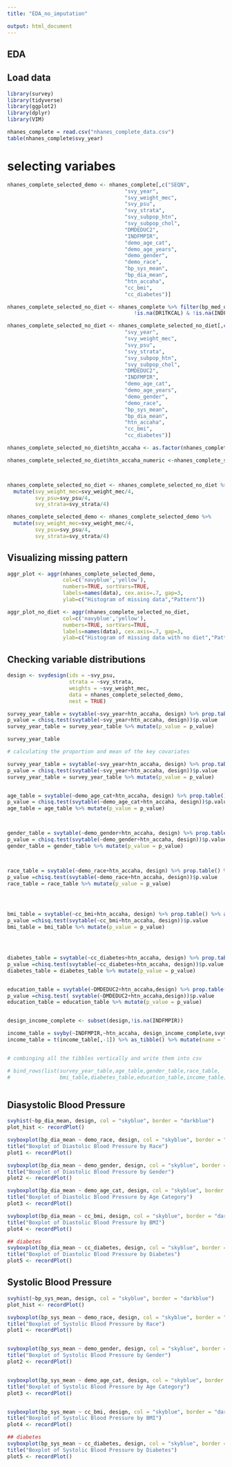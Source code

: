 ```yaml
---
title: "EDA_no_imputation"

output: html_document
---
```



## EDA

## Load data


```r
library(survey)
library(tidyverse)
library(ggplot2)
library(dplyr)
library(VIM)

nhanes_complete = read.csv("nhanes_complete_data.csv")
table(nhanes_complete$svy_year)
```




# selecting variabes
```r

nhanes_complete_selected_demo <- nhanes_complete[,c("SEQN",
                                      "svy_year",
                                      "svy_weight_mec",
                                      "svy_psu",
                                      "svy_strata",
                                      "svy_subpop_htn",
                                      "svy_subpop_chol",
                                      "DMDEDUC2",
                                      "INDFMPIR",
                                      "demo_age_cat",
                                      "demo_age_years", 
                                      "demo_gender", 
                                      "demo_race", 
                                      "bp_sys_mean", 
                                      "bp_dia_mean",
                                      "htn_accaha",
                                      "cc_bmi",
                                      "cc_diabetes")]

nhanes_complete_selected_no_diet <- nhanes_complete %>% filter(bp_med_use == "No" & DRQSDIET != 1 &
                                         !is.na(DR1TKCAL) & !is.na(INDFMPIR))

nhanes_complete_selected_no_diet <- nhanes_complete_selected_no_diet[,c("SEQN",
                                      "svy_year",
                                      "svy_weight_mec",
                                      "svy_psu",
                                      "svy_strata",
                                      "svy_subpop_htn",
                                      "svy_subpop_chol",
                                      "DMDEDUC2",
                                      "INDFMPIR",
                                      "demo_age_cat",
                                      "demo_age_years", 
                                      "demo_gender", 
                                      "demo_race", 
                                      "bp_sys_mean", 
                                      "bp_dia_mean",
                                      "htn_accaha",
                                      "cc_bmi",
                                      "cc_diabetes")]

nhanes_complete_selected_no_diet$htn_accaha <- as.factor(nhanes_complete_selected_no_diet$htn_accaha)

nhanes_complete_selected_no_diet$htn_accaha_numeric <-nhanes_complete_selected_no_diet$htn_accaha %>% as.factor() %>% as.numeric() - 1



nhanes_complete_selected_no_diet <- nhanes_complete_selected_no_diet %>%
  mutate(svy_weight_mec=svy_weight_mec/4,
         svy_psu=svy_psu/4,
         svy_strata=svy_strata/4)

nhanes_complete_selected_demo <- nhanes_complete_selected_demo %>%
  mutate(svy_weight_mec=svy_weight_mec/4,
         svy_psu=svy_psu/4,
         svy_strata=svy_strata/4)

```


## Visualizing missing pattern

```r

aggr_plot <- aggr(nhanes_complete_selected_demo, 
                  col=c('navyblue','yellow'), 
                  numbers=TRUE, sortVars=TRUE, 
                  labels=names(data), cex.axis=.7, gap=3, 
                  ylab=c("Histogram of missing data","Pattern"))

```

```r

aggr_plot_no_diet <- aggr(nhanes_complete_selected_no_diet, 
                  col=c('navyblue','yellow'), 
                  numbers=TRUE, sortVars=TRUE, 
                  labels=names(data), cex.axis=.7, gap=3, 
                  ylab=c("Histogram of missing data with no diet","Pattern"))

```



## Checking variable distributions

```r
design <- svydesign(ids = ~svy_psu, 
                    strata = ~svy_strata, 
                    weights = ~svy_weight_mec, 
                    data = nhanes_complete_selected_demo,
                    nest = TRUE)

```


```r

survey_year_table = svytable(~svy_year+htn_accaha, design) %>% prop.table() %>% as.data.frame.matrix() %>% as_tibble() %>% mutate(name = nhanes_complete$svy_year %>% table() %>% rownames())
p_value = chisq.test(svytable(~svy_year+htn_accaha, design))$p.value
survey_year_table = survey_year_table %>% mutate(p_value = p_value)

survey_year_table

```


```r

# calculating the proportion and mean of the key covariates 

survey_year_table = svytable(~svy_year+htn_accaha, design) %>% prop.table() %>% as.data.frame.matrix() %>% as_tibble() %>% mutate(name = nhanes_complete$svy_year %>% table() %>% rownames())
p_value = chisq.test(svytable(~svy_year+htn_accaha, design))$p.value
survey_year_table = survey_year_table %>% mutate(p_value = p_value)


age_table = svytable(~demo_age_cat+htn_accaha, design) %>% prop.table() %>% as.data.frame.matrix() %>% as_tibble() %>% mutate(name =  nhanes_complete$demo_age_cat %>% table() %>% rownames())
p_value = chisq.test(svytable(~demo_age_cat+htn_accaha, design))$p.value
age_table = age_table %>% mutate(p_value = p_value)



gender_table = svytable(~demo_gender+htn_accaha, design) %>% prop.table() %>% as.data.frame.matrix() %>% as_tibble()%>% mutate(name = nhanes_complete$demo_gender %>% table() %>% rownames())
p_value = chisq.test(svytable(~demo_gender+htn_accaha, design))$p.value
gender_table = gender_table %>% mutate(p_value = p_value)



race_table = svytable(~demo_race+htn_accaha, design) %>% prop.table() %>% as.data.frame.matrix() %>% as_tibble() %>% mutate(name = nhanes_complete$demo_race %>% table() %>% rownames())
p_value =chisq.test(svytable(~demo_race+htn_accaha, design))$p.value
race_table = race_table %>% mutate(p_value = p_value) 




bmi_table = svytable(~cc_bmi+htn_accaha, design) %>% prop.table() %>% as.data.frame.matrix() %>% as_tibble() %>% mutate(name = nhanes_complete$cc_bmi %>% table() %>% rownames())
p_value =chisq.test(svytable(~cc_bmi+htn_accaha, design))$p.value
bmi_table = bmi_table %>% mutate(p_value = p_value) 




diabetes_table = svytable(~cc_diabetes+htn_accaha, design) %>% prop.table() %>% as.data.frame.matrix() %>% as_tibble() %>% mutate(name = nhanes_complete$cc_diabetes %>% table() %>% rownames()) 
p_value =chisq.test(svytable(~cc_diabetes+htn_accaha, design))$p.value
diabetes_table = diabetes_table %>% mutate(p_value = p_value)


education_table = svytable(~DMDEDUC2+htn_accaha,design) %>% prop.table() %>% as.data.frame.matrix() %>% as_tibble() %>% mutate(name = nhanes_complete$DMDEDUC2 %>% table() %>% rownames())
p_value =chisq.test( svytable(~DMDEDUC2+htn_accaha,design))$p.value
education_table = education_table %>% mutate(p_value = p_value)


design_income_complete <- subset(design,!is.na(INDFMPIR)) 

income_table = svyby(~INDFMPIR,~htn_accaha, design_income_complete,svymean) %>% as.data.frame.matrix() %>% as_tibble()
income_table = t(income_table[,-1]) %>% as_tibble() %>% mutate(name = "Income Level")


# combinging all the tibbles vertically and write them into csv

# bind_rows(list(survey_year_table,age_table,gender_table,race_table,
#                bmi_table,diabetes_table,education_table,income_table)) %>% write.csv("table_one.csv")



```




## Diasystolic Blood Pressure


```r

svyhist(~bp_dia_mean, design, col = "skyblue", border = "darkblue")
plot_hist <- recordPlot()


```

```r

svyboxplot(bp_dia_mean ~ demo_race, design, col = "skyblue", border = "darkblue")
title("Boxplot of Diastolic Blood Pressure by Race")
plot1 <- recordPlot()

svyboxplot(bp_dia_mean ~ demo_gender, design, col = "skyblue", border = "darkblue")
title("Boxplot of Diastolic Blood Pressure by Gender")
plot2 <- recordPlot()

svyboxplot(bp_dia_mean ~ demo_age_cat, design, col = "skyblue", border = "darkblue")
title("Boxplot of Diastolic Blood Pressure by Age Category")
plot3 <- recordPlot()

svyboxplot(bp_dia_mean ~ cc_bmi, design, col = "skyblue", border = "darkblue")
title("Boxplot of Diastolic Blood Pressure by BMI")
plot4 <- recordPlot()

## diabetes
svyboxplot(bp_dia_mean ~ cc_diabetes, design, col = "skyblue", border = "darkblue")
title("Boxplot of Diastolic Blood Pressure by Diabetes")
plot5 <- recordPlot()

```

## Systolic Blood Pressure

```r

svyhist(~bp_sys_mean, design, col = "skyblue", border = "darkblue")
plot_hist <- recordPlot()

```

```r

svyboxplot(bp_sys_mean ~ demo_race, design, col = "skyblue", border = "darkblue")
title("Boxplot of Systolic Blood Pressure by Race")
plot1 <- recordPlot()


svyboxplot(bp_sys_mean ~ demo_gender, design, col = "skyblue", border = "darkblue")
title("Boxplot of Systolic Blood Pressure by Gender")
plot2 <- recordPlot()


svyboxplot(bp_sys_mean ~ demo_age_cat, design, col = "skyblue", border = "darkblue")
title("Boxplot of Systolic Blood Pressure by Age Category")
plot3 <- recordPlot()


svyboxplot(bp_sys_mean ~ cc_bmi, design, col = "skyblue", border = "darkblue")
title("Boxplot of Systolic Blood Pressure by BMI")
plot4 <- recordPlot()

## diabetes
svyboxplot(bp_sys_mean ~ cc_diabetes, design, col = "skyblue", border = "darkblue")
title("Boxplot of Systolic Blood Pressure by Diabetes")
plot5 <- recordPlot()


```


